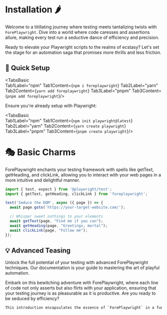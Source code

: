 




# Installation 🌶️

Welcome to a titillating journey where testing meets tantalizing twists with `ForePlaywright`. Dive into a world where code caresses and assertions allure, making every test run a seductive dance of efficiency and precision. 

Ready to elevate your Playwright scripts to the realms of ecstasy? Let's set the stage for an automation saga that promises more thrills and less friction.

## 🚀 Quick Setup

<TabsBasic   
Tab1Label="npm" Tab1Content={`npm i foreplaywright`}
Tab2Label="yarn" Tab2Content={`yarn add foreplaywright`}
Tab3Label="pnpm" Tab3Content={`pnpm add foreplaywright`}/>



Ensure you're already setup with Playwright:


<TabsBasic   
Tab1Label="npm" Tab1Content={`npm init playwright@latest`}
Tab2Label="yarn" Tab2Content={`yarn create playwright`}
Tab3Label="pnpm" Tab3Content={`pnpm create playwright`}/>



# 🎭 Basic Charms
ForePlaywright enchants your testing framework with spells like getText, getHeading, and clickLink, allowing you to interact with your web pages in a more intuitive and delightful manner.

```jsx
import { test, expect } from '@playwright/test';
import { getText, getHeading, clickLink } from 'foreplaywright';

test('Seduce the DOM', async ({ page }) => {
  await page.goto('https://your-target-website.com/');

  // Whisper sweet nothings to your elements
  await getText(page, "Find me if you can");
  await getHeading(page, "Greetings, mortal");
  await clickLink(page, "Follow me");
});
```


## 💡 Advanced Teasing
Unlock the full potential of your testing with advanced ForePlaywright techniques. Our documentation is your guide to mastering the art of playful automation.



Embark on this bewitching adventure with ForePlaywright, where each line of code not only asserts but also flirts with your application, ensuring that your testing journey is as pleasurable as it is productive. Are you ready to be seduced by efficiency?

```bash
This introduction encapsulates the essence of `ForePlaywright` in a fun, engaging manner, outlining installation steps, basic usage, and a hint at more advanced features, all wrapped up in a playful tone that's sure to captivate your audience.

```


